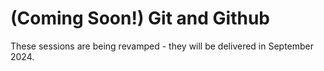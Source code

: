 # (Coming Soon!) Git and Github

These sessions are being revamped - they will be delivered in September 2024.
